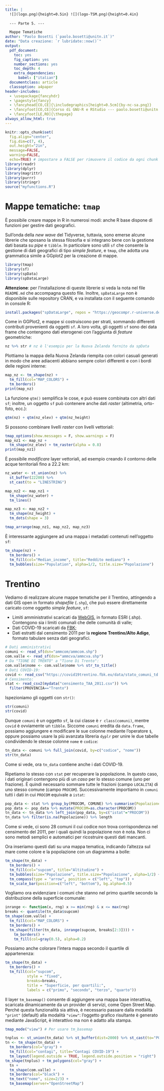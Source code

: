 ```yaml
---
title: |
  ![](logo.png){height=0.5in} ![](logo-TSM.png){height=0.4in}
  
  --- Parte 5. ---

  Mappe Tematiche
author: "Paolo Bosetti (`paolo.bosetti@unitn.it`)"
date: "Data creazione: `r lubridate::now()`"
output: 
  pdf_document: 
    toc: yes
    fig_caption: yes
    number_sections: yes
    toc_depth: 4
    extra_dependencies:
      babel: ["italian"]
  documentclass: article
  classoption: a4paper
header-includes:
  - \usepackage{fancyhdr}
  - \pagestyle{fancy}
  - \fancyhead[CO,CE]{\includegraphics[height=0.5cm]{by-nc-sa.png}}
  - \fancyfoot[CO,CE]{Corso di GNU-R e RStudio --- paolo.bosetti@unitn.it}
  - \fancyfoot[LE,RO]{\thepage}
always_allow_html: true
---
```

```r
knitr::opts_chunk$set(
  fig.align="center", 
  fig.dim=c(7, 4), 
  out.height="2in",
  message=FALSE, 
  warning=FALSE,
  echo=TRUE) # impostare a FALSE per rimuovere il codice da ogni chunk nel pdf
library(readr)
library(dplyr)
library(magrittr)
library(purrr)
library(stringr)
source("myfunctions.R")
```



# Mappe tematiche: `tmap`

È possibile creare mappe in R in numerosi modi: anche R base dispone di funzioni per gestire dati geografici.

Sull'onda della *new wave* del Tidyverse, tuttavia, sono emerse alcune librerie che sposano la stessa filosofia e si integrano bene con la gestione dati basata su *pipe* e `tibble`. In particolare sono utili `sf` che consente la gestione di dati geografici di tipo *simple feature*, e `tmap`, che adotta una grammatica simile a GGplot2 per la creazione di mappe.

```r
library(tmap)
library(sf)
library(spData)
library(spDataLarge)
```

**Attenzione**: per l'installazione di queste librerie si veda la nota nel file `README.md` che accompagna questo file. Inoltre, `spDataLarge` non è disponibile sulle repository CRAN, e va installata con il seguente comando in console R:

```r
install.packages("spDataLarge", repos = "https://geocompr.r-universe.dev")
```

Come in GGPlot2, e mappe si costruiscono per strati, sommando differenti contributi provenienti da oggetti `sf`. A loro volta, gli oggetti `sf` sono dei data frame che contengono dati eterogenei con l'aggiunta di *feature* geometriche:

```r
nz %>% str # nz è l'esempio per la Nuova Zelanda fornito da spData
```

Plottiamo la mappa della Nuova Zelanda riempita con colori casuali generati in modo che aree adiacenti abbiano sempre colori differenti e con i bordi delle regioni interne:

```r
map_nz <- tm_shape(nz) + 
  tm_fill(col="MAP_COLORS") + 
  tm_borders()
print(map_nz)
```

La funzione `qtm()` semplifica le cose, e può essere combinata con altri dati `sf`; inoltre, un oggetto `sf` può contenere anche dati *raster* (altimetria, orto-foto, ecc.):

```r
qtm(nz) + qtm(nz_elev) + qtm(nz_height)
```

Si possono combinare livelli *raster* con livelli vettoriali:

```r
tmap_options(show.messages = F, show.warnings = F)
map_nz1 <- map_nz +
  tm_shape(nz_elev) + tm_raster(alpha = 0.8)
print(map_nz1)
```

È possibile *modificare* layer vettoriali, ad esempio creando il contorno delle acque territoriali fino a 22.2 km:

```r
nz_water <- st_union(nz) %>% 
  st_buffer(22200) %>% 
  st_cast(to = "LINESTRING")

map_nz2 <- map_nz1 +
  tm_shape(nz_water) + 
  tm_lines()

map_nz3 <- map_nz2 +
  tm_shape(nz_height) + 
  tm_dots(shape = 3)

tmap_arrange(map_nz1, map_nz2, map_nz3)
```

È interessante aggiungere ad una mappa i metadati contenuti nell'oggetto `sf`:

```r
tm_shape(nz) + 
  tm_borders() + 
  tm_fill(col="Median_income", title="Reddito mediano") + 
  tm_bubbles(size="Population", alpha=1/2, title.size="Popolazione")
```


# Trentino

Vediamo di realizzare alcune mappe tematiche per il Trentino, attingendo a dati GIS open in formato *shapefile* (`.shp`), che può essere direttamente caricato come oggetto *simple feature*, `sf`:

* Limiti amministrativi scaricati da [WebGIS](https://webgis.provincia.tn.it/wgt/), in formato ESRI (.shp). Contengono sia i limiti comunali che delle comunità di valle;
* Dati COVID-19 scaricati da [FBK](https://covid19trentino.fbk.eu/data/stato_comuni_td.csv);
* Dati estratti dal censimento 2011 per la **regione Trentino/Alto Adige**, formato tabulare senza dati geografici.

```r
# Dati amministrativi
comuni <- read_sf(dsn="ammcom/ammcom.shp")
com.valle <- read_sf(dsn="ammcva/ammcva.shp")
# Da "TIONE DI TRENTO" a "Tione Di Trento":
com.valle$nome <- com.valle$nome %>% str_to_title()
# Dati COVID-19:
covid <- read_csv("https://covid19trentino.fbk.eu/data/stato_comuni_td.csv")
# Censimento:
stat <- read_csv2(mydata("censimento_TAA_2011.csv")) %>%
  filter(PROVINCIA=="Trento")
```

Ispezioniamo gli oggetti con `str()`:

```r
str(comuni)
str(covid)
```

Dunque `comuni` è un oggetto `sf`, la cui classe è ``r class(comuni)``, mentre `covid` è ovviamente un `tibble`. Siccome `comuni` eredita da `data.frame`, possiamo aggiungere e modificare le sue colonne mediante l'operatore `$`, oppure possiamo usare la più avanzata libreria `dyplr` per unire le due tabelle condividendo le stesse colonne `nome` e `codice`:

```r
tn_data <- comuni %>% full_join(covid, by=c("codice", "nome"))
str(tn_data)
```

Come si vede, ora `tn_data` contiene anche i dati COVID-19.

Ripetiamo lo stesso con `stat` per recuperare la popolazione. In questo caso, i dati originari contengono più di un *caso* per lo stesso comune (uno per frazione). È quindi necessario sommare tutte le frazioni (campo `LOCALITA`) di uno stesso comune (campo `PROCOM`). Successivamente importiamo in `comuni` tutti i dati in cui `PROCOM` equivale a `istat`:

```r
pop_data <- stat %>% group_by(PROCOM, COMUNE) %>% summarise(Popolazione=sum(P1))
pop_data <- pop_data %>% mutate(PROCOM=as.character(PROCOM))
tn_data <- tn_data %>% left_join(pop_data, by=c("istat"="PROCOM"))
tn_data %>% filter(is.na(Popolazione)) %>% length
```

Come si vede, ci sono 28 comuni il cui codice non trova corrispondenza nel censimento del 2011, per i quali quindi la popolazione non è nota. Non ci sono metodi semplici e automatici per ricostruire questi dati mancanti.

Ora inseriamo questi dati su una mappa tematica, indicando l'altezza sul mare come colore e la popolazione con un diagramma a bolle:

```r
tm_shape(tn_data) + 
  tm_borders() + 
  tm_fill(col="supcom", title="Altitudine") + 
  tm_bubbles(size="Popolazione", title.size="Popolazione", alpha=1/2) +
  tm_compass(type = "arrow", position = c("left", "top")) +
  tm_scale_bar(position=c("left", "bottom"), bg.alpha=0.5)
```

Vogliamo ora evidenziare i comuni che stanno nel primo quartile secondo la distribuzione della superficie comunale:

```r
inrange <- function(x, rng) x >= min(rng) & x <= max(rng)
breaks <- quantile(tn_data$supcom)
tm_shape(com.valle) + 
  tm_fill(col="MAP_COLORS") +
  tm_borders() +
  tm_shape(filter(tn_data, inrange(supcom, breaks[2:3]))) + 
    tm_borders() + 
    tm_fill(col=gray(0.5), alpha=0.2)
```

Possiamo anche colorare l'intera mappa secondo il quartile di appartenenza:

```r
tm_shape(tn_data) + 
  tm_borders() +
  tm_fill(col="supcom", 
          style = "fixed", 
          breaks=breaks, 
          title = "Superficie, per quartili:", 
          labels = c("primo", "secondo", "terzo", "quarto"))
```
Il layer `tm_basemap()` consente di aggiungere una mappa base interattiva, scaricata dinamicamente da un provider di servizi, come Open Street Map. Perché questa funzionalità sia attiva, è necessario passare dalla modalità `"print"` (default) alla modalità `"view"`: l'oggetto grafico risultante è generato mediante JavaScript, è interattivo ma non è adatto alla stampa.

```r
tmap_mode("view") # Per usare tm_basemap

tnplus <- st_union(tn_data) %>% st_buffer(dist=2000) %>% st_cast(to="POLYGON")
tn <- tm_shape(tn_data) +
  tm_borders(col="gray") + 
  tm_fill(col="contagi", title="Contagi COVID-19") +
  tm_layout(legend.outside = TRUE, legend.outside.position = "right")
tm_shape(tnplus) + tm_polygons(col="gray") + 
  tn +
  tm_shape(com.valle) +
  tm_borders(col="black") +
  tm_text("nome", size=2/3) +
  tm_basemap(server="OpenStreetMap")
```



